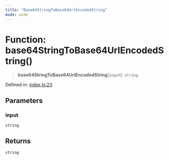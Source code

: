 ```yaml
---
title: "Base64StringToBase64UrlEncodedString"
mode: wide
---
```

  
# Function: base64StringToBase64UrlEncodedString()

> **base64StringToBase64UrlEncodedString**(`input`): `string`

Defined in: [index.ts:23](https://github.com/tkhq/sdk/blob/d88b5e1f9a6cca8e54e61f8a127aa90fcebeaa2e/packages/encoding/src/index.ts#L23)

## Parameters

### input

`string`

## Returns

`string`
